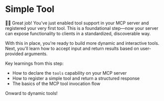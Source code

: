 # Simple Tool

<EpicVideo url="https://www.epicai.pro/workshops/day-1-setup-intro-and-tools/simple-tool~f8kip/solution" />

👨‍💼 Great job! You've just enabled tool support in your MCP server and registered
your very first tool. This is a foundational step—now your server can expose
functionality to clients in a standardized, discoverable way.

With this in place, you're ready to build more dynamic and interactive tools.
Next, you'll learn how to accept input and return results based on user-provided
arguments.

Key learnings from this step:

- How to declare the `tools` capability on your MCP server
- How to register a simple tool and return a structured response
- The basics of the MCP tool invocation flow

Onward to dynamic tools!
